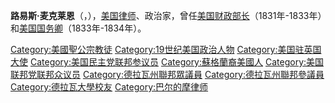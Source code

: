{{Infobox Officeholder
|name= 路易斯·麦克莱恩<br />Louis McLane 
|image= LMcLane.jpg
|image_width=200px 
|birth_date= {{birth date|1786|5|28|mf=y}}
|birth_place= [[特拉华州|特拉华州]][[士麦那_(特拉华州)|士麦那]] 
|death_date= {{death date and age|1857|10|07|1786|05|28}}
|death_place= [[马里兰州|马里兰州]][[巴尔的摩_(马里兰州)|巴尔的摩]]
|alma_mater= [[特拉华大学|特拉华大学]]
|party= [[聯邦黨|聯邦黨]]<br />[[美國民主党|美國民主党]]
|religion= [[美國聖公會|美國聖公會]]
|profession= 律师
|order= 12
|office= 美国国务卿  
|term_start= 1833年5月29日
|term_end= 1834年6月30日
|president= [[安德鲁·杰克逊|安德鲁·杰克逊]]
|predecessor= [[爱德华·利文斯顿|爱德华·利文斯顿]]
|successor= [[约翰·福赛思|约翰·福赛思]]
|order2= 35
|office2= 美国财政部长 
|term_start2= 1831年8月8日
|term_end2= 1833年5月29日
|president2= [[安德鲁·杰克逊|安德鲁·杰克逊]]
|predecessor2= [[塞缪尔·D·英厄姆|塞缪尔·D·英厄姆]]
|successor2= [[威廉·约翰·杜安|威廉·约翰·杜安]]
}} 
'''路易斯·麦克莱恩'''（{{lang-en|Louis McLane}}，{{bd|1786年|5月28日|1857年|10月7日|}}），[[美国|美国]][[律师|律师]]、政治家，曾任[[美国财政部长|美国财政部长]]（1831年-1833年）和[[美国国务卿|美国国务卿]]（1833年-1834年）。

{{start box}}
{{succession box|[[爱德华·利文斯顿|爱德华·利文斯顿]]|[[约翰·福赛思|约翰·福赛思]]|[[美国国务卿|美国国务卿]]|1833年-1834年}}
{{succession box|[[塞缪尔·D·英厄姆|塞缪尔·D·英厄姆]]|[[威廉·约翰·杜安|威廉·约翰·杜安]]|[[美国财政部长|美国财政部长]]|1831年-1833年}}
{{end box}}

{{美国国务卿}}
{{美国财政部长}}
{{Andrew Jackson cabinet}}

{{Authority control}}
{{DEFAULTSORT: McLane, Louis}}
[[Category:美國聖公宗教徒|Category:美國聖公宗教徒]]
[[Category:19世纪美国政治人物|Category:19世纪美国政治人物]]
[[Category:美国驻英国大使|Category:美国驻英国大使]]
[[Category:美国民主党联邦参议员|Category:美国民主党联邦参议员]]
[[Category:蘇格蘭裔美國人|Category:蘇格蘭裔美國人]]
[[Category:美国联邦党联邦众议员|Category:美国联邦党联邦众议员]]
[[Category:德拉瓦州聯邦眾議員|Category:德拉瓦州聯邦眾議員]]
[[Category:德拉瓦州聯邦參議員|Category:德拉瓦州聯邦參議員]]
[[Category:德拉瓦大學校友|Category:德拉瓦大學校友]]
[[Category:巴尔的摩律师|Category:巴尔的摩律师]]
